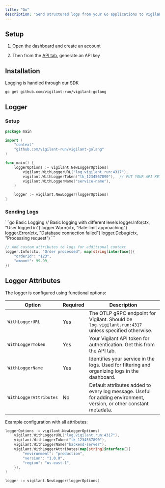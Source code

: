```yaml
---
title: "Go"
description: "Send structured logs from your Go applications to Vigilant"
---
```


## Setup

1. Open the [dashboard](https://dashboard.vigilant.run/signup) and create an account

2. Then from the [API tab](https://dashboard.vigilant.run/api), generate an API key

## Installation

Logging is handled through our SDK

```bash
go get github.com/vigilant-run/vigilant-golang
```

## Logger

### Setup

```go
package main

import (
    "context"
    "github.com/vigilant-run/vigilant-golang"
)

func main() {
    loggerOptions := vigilant.NewLoggerOptions(
        vigilant.WithLoggerURL("log.vigilant.run:4317"),
        vigilant.WithLoggerToken("tk_1234567890"),  // PUT YOUR API KEY HERE
        vigilant.WithLoggerName("service-name"),
    )

    logger := vigilant.NewLogger(loggerOptions)
}
```

### Sending Logs

<CodeGroup>
```go Basic Logging
// Basic logging with different levels
logger.Info(ctx, "User logged in")
logger.Warn(ctx, "Rate limit approaching")
logger.Error(ctx, "Database connection failed")
logger.Debug(ctx, "Processing request")
```

```go With Metadata
// Add custom attributes to logs for additional context
logger.Info(ctx, "Order processed", map[string]interface{}{
    "orderId": "123",
    "amount": 99.99,
})
```
</CodeGroup>

## Logger Attributes

The logger is configured using functional options:

| Option | Required | Description |
| --- | --- | --- |
| `WithLoggerURL` | Yes | The OTLP gRPC endpoint for Vigilant. Should be `log.vigilant.run:4317` unless specified otherwise. |
| `WithLoggerToken` | Yes | Your Vigilant API token for authentication. Get this from the [API tab](https://dashboard.vigilant.run/api). |
| `WithLoggerName` | Yes | Identifies your service in the logs. Used for filtering and organizing logs in the dashboard. |
| `WithLoggerAttributes` | No | Default attributes added to every log message. Useful for adding environment, version, or other constant metadata. |

Example configuration with all attributes:

```go
loggerOptions := vigilant.NewLoggerOptions(
    vigilant.WithLoggerURL("log.vigilant.run:4317"),
    vigilant.WithLoggerToken("tk_1234567890"),
    vigilant.WithLoggerName("backend-server"),
    vigilant.WithLoggerAttributes(map[string]interface{}{
        "environment": "production",
        "version": "1.0.0",
        "region": "us-east-1",
    }),
)

logger := vigilant.NewLogger(loggerOptions)
```
